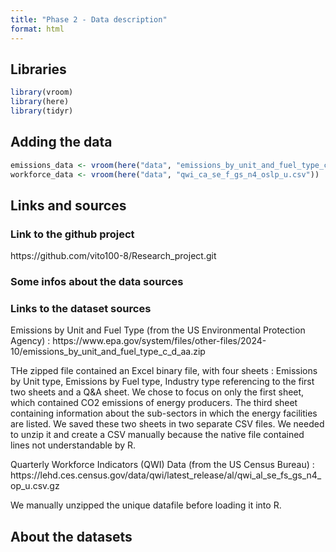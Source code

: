 ```yaml
---
title: "Phase 2 - Data description"
format: html
---
```


## Libraries
```r
library(vroom)
library(here)
library(tidyr)
```


## Adding the data

```r
emissions_data <- vroom(here("data", "emissions_by_unit_and_fuel_type_c_d_aa.csv"))
workforce_data <- vroom(here("data", "qwi_ca_se_f_gs_n4_oslp_u.csv"))
```


## Links and sources

### Link to the github project

  https://github.com/vito100-8/Research_project.git
  
### Some infos about the data sources


### Links to the dataset sources

Emissions by Unit and Fuel Type (from the US Environmental Protection Agency) : https://www.epa.gov/system/files/other-files/2024-10/emissions_by_unit_and_fuel_type_c_d_aa.zip

THe zipped file contained an Excel binary file, with four sheets : Emissions by Unit type, Emissions by Fuel type, Industry type referencing to the first two sheets and a Q&A sheet. 
We chose to focus on only the first sheet, which contained CO2 emissions of energy producers. The third sheet containing information about the sub-sectors in which the energy facilities are listed. We saved these two sheets in two separate CSV files. 
We needed to unzip it and create a CSV manually because the native file contained lines not understandable by R.

Quarterly Workforce Indicators (QWI) Data (from the US Census Bureau) :
https://lehd.ces.census.gov/data/qwi/latest_release/al/qwi_al_se_fs_gs_n4_op_u.csv.gz

We manually unzipped the unique datafile before loading it into R. 


## About the datasets



